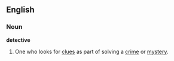 ==English==
===Noun===
'''detective'''

#One who looks for [[clues]] as part of solving a [[crime]] or [[mystery]].